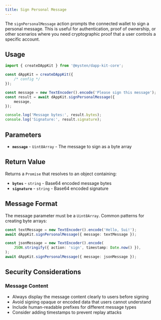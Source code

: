 ```yaml
---
title: Sign Personal Message
---
```


The `signPersonalMessage` action prompts the connected wallet to sign a personal message. This is
useful for authentication, proof of ownership, or other scenarios where you need cryptographic proof
that a user controls a specific account.

## Usage

```typescript
import { createDAppKit } from '@mysten/dapp-kit-core';

const dAppKit = createDAppKit({
	/* config */
});

const message = new TextEncoder().encode('Please sign this message');
const result = await dAppKit.signPersonalMessage({
	message,
});

console.log('Message bytes:', result.bytes);
console.log('Signature:', result.signature);
```

## Parameters

- **`message`** - `Uint8Array` - The message to sign as a byte array

## Return Value

Returns a `Promise` that resolves to an object containing:

- **`bytes`** - `string` - Base64 encoded message bytes
- **`signature`** - `string` - Base64 encoded signature

## Message Format

The message parameter must be a `Uint8Array`. Common patterns for creating byte arrays:

```typescript
const textMessage = new TextEncoder().encode('Hello, Sui!');
await dAppKit.signPersonalMessage({ message: textMessage });

const jsonMessage = new TextEncoder().encode(
	JSON.stringify({ action: 'sign', timestamp: Date.now() }),
);
await dAppKit.signPersonalMessage({ message: jsonMessage });
```

## Security Considerations

### Message Content

- Always display the message content clearly to users before signing
- Avoid signing opaque or encoded data that users cannot understand
- Include human-readable prefixes for different message types
- Consider adding timestamps to prevent replay attacks
